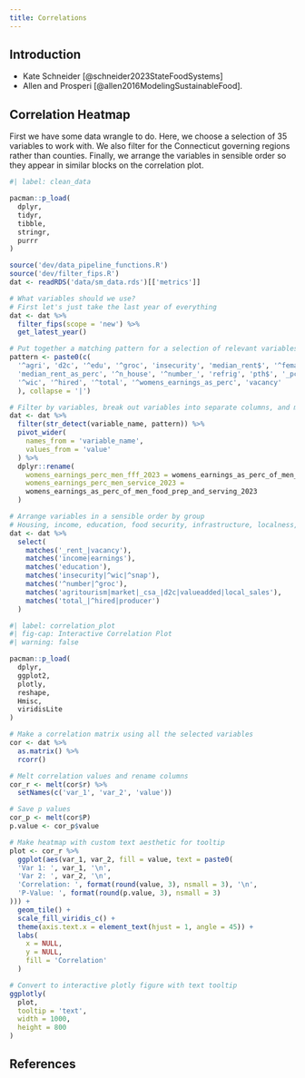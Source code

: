 ```yaml
---
title: Correlations
---
```


## Introduction {#sec-intro}

* Kate Schneider [@schneider2023StateFoodSystems] 
* Allen and Prosperi [@allen2016ModelingSustainableFood].

## Correlation Heatmap

First we have some data wrangle to do. Here, we choose a selection of 35 variables to work with. We also filter for the Connecticut governing regions rather than counties. Finally, we arrange the variables in sensible order so they appear in similar blocks on the correlation plot.

```r
#| label: clean_data

pacman::p_load(
  dplyr,
  tidyr,
  tibble,
  stringr,
  purrr
)

source('dev/data_pipeline_functions.R')
source('dev/filter_fips.R')
dat <- readRDS('data/sm_data.rds')[['metrics']]

# What variables should we use?
# First let's just take the last year of everything
dat <- dat %>%
  filter_fips(scope = 'new') %>% 
  get_latest_year()

# Put together a matching pattern for a selection of relevant variables
pattern <- paste0(c(
  '^agri', 'd2c', '^edu', '^groc', 'insecurity', 'median_rent$', '^female',
  'median_rent_as_perc', '^n_house', '^number_', 'refrig', 'pth$', '_pct$',
  '^wic', '^hired', '^total', '^womens_earnings_as_perc', 'vacancy'
  ), collapse = '|')

# Filter by variables, break out variables into separate columns, and make some variable names shorter so they fit in figures
dat <- dat %>%
  filter(str_detect(variable_name, pattern)) %>%
  pivot_wider(
    names_from = 'variable_name',
    values_from = 'value'
  ) %>%
  dplyr::rename(
    womens_earnings_perc_men_fff_2023 = womens_earnings_as_perc_of_men_farming_fishing_forestry_2023,
    womens_earnings_perc_men_service_2023 = 
    womens_earnings_as_perc_of_men_food_prep_and_serving_2023
  )

# Arrange variables in a sensible order by group
# Housing, income, education, food security, infrastructure, localness, total sales, expenses
dat <- dat %>% 
  select(
    matches('_rent_|vacancy'),
    matches('income|earnings'),
    matches('education'),
    matches('insecurity|^wic|^snap'),
    matches('^number|^groc'),
    matches('agritourism|market|_csa_|d2c|valueadded|local_sales'),
    matches('total_|^hired|producer')
  )
```

```r
#| label: correlation_plot
#| fig-cap: Interactive Correlation Plot
#| warning: false

pacman::p_load(
  dplyr,
  ggplot2,
  plotly,
  reshape,
  Hmisc,
  viridisLite
)

# Make a correlation matrix using all the selected variables
cor <- dat %>% 
  as.matrix() %>% 
  rcorr()

# Melt correlation values and rename columns
cor_r <- melt(cor$r) %>% 
  setNames(c('var_1', 'var_2', 'value'))

# Save p values
cor_p <- melt(cor$P) 
p.value <- cor_p$value

# Make heatmap with custom text aesthetic for tooltip
plot <- cor_r %>% 
  ggplot(aes(var_1, var_2, fill = value, text = paste0(
  'Var 1: ', var_1, '\n',
  'Var 2: ', var_2, '\n',
  'Correlation: ', format(round(value, 3), nsmall = 3), '\n',
  'P-Value: ', format(round(p.value, 3), nsmall = 3)
))) + 
  geom_tile() + 
  scale_fill_viridis_c() + 
  theme(axis.text.x = element_text(hjust = 1, angle = 45)) +
  labs(
    x = NULL,
    y = NULL,
    fill = 'Correlation'
  )

# Convert to interactive plotly figure with text tooltip
ggplotly(
  plot, 
  tooltip = 'text',
  width = 1000,
  height = 800
)
```

## References

